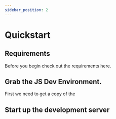 ```yaml
---
sidebar_position: 2
---
```


# Quickstart


## Requirements

Before you begin check out the requirements here.

## Grab the JS Dev Environment.

First we need to get a copy of the 

## Start up the development server

